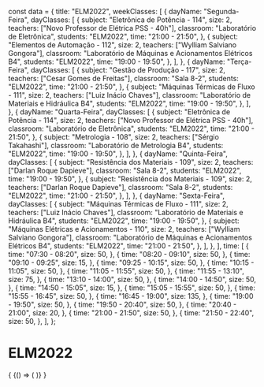 const data = {
  title: "ELM2022",
  weekClasses: [
    {
      dayName: "Segunda-Feira",
      dayClasses: [
        {
          subject: "Eletrônica de Potência - 114",
          size: 2,
          teachers: ["Novo Professor de Elétrica PSS - 40h"],
          classroom: "Laboratório de Eletrônica",
          students: "ELM2022",
          time: "21:00 - 21:50",
        },
        {
          subject: "Elementos de Automação - 112",
          size: 2,
          teachers: ["Wylliam Salviano Gongora"],
          classroom: "Laboratório de Máquinas e Acionamentos Elétricos B4",
          students: "ELM2022",
          time: "19:00 - 19:50",
        },
      ],
    },
    {
      dayName: "Terça-Feira",
      dayClasses: [
        {
          subject: "Gestão de Produção - 117",
          size: 2,
          teachers: ["Cesar Gomes de Freitas"],
          classroom: "Sala 8-2",
          students: "ELM2022",
          time: "21:00 - 21:50",
        },
        {
          subject: "Máquinas Térmicas de Fluxo - 111",
          size: 2,
          teachers: ["Luiz Inácio Chaves"],
          classroom: "Laboratório de Materiais e Hidráulica B4",
          students: "ELM2022",
          time: "19:00 - 19:50",
        },
      ],
    },
    {
      dayName: "Quarta-Feira",
      dayClasses: [
        {
          subject: "Eletrônica de Potência - 114",
          size: 2,
          teachers: ["Novo Professor de Elétrica PSS - 40h"],
          classroom: "Laboratório de Eletrônica",
          students: "ELM2022",
          time: "21:00 - 21:50",
        },
        {
          subject: "Metrologia - 108",
          size: 2,
          teachers: ["Sérgio Takahashi"],
          classroom: "Laboratório de Metrologia B4",
          students: "ELM2022",
          time: "19:00 - 19:50",
        },
      ],
    },
    {
      dayName: "Quinta-Feira",
      dayClasses: [
        {
          subject: "Resistência dos Materiais - 109",
          size: 2,
          teachers: ["Darlan Roque Dapieve"],
          classroom: "Sala 8-2",
          students: "ELM2022",
          time: "19:00 - 19:50",
        },
        {
          subject: "Resistência dos Materiais - 109",
          size: 2,
          teachers: ["Darlan Roque Dapieve"],
          classroom: "Sala 8-2",
          students: "ELM2022",
          time: "21:00 - 21:50",
        },
      ],
    },
    {
      dayName: "Sexta-Feira",
      dayClasses: [
        {
          subject: "Máquinas Térmicas de Fluxo - 111",
          size: 2,
          teachers: ["Luiz Inácio Chaves"],
          classroom: "Laboratório de Materiais e Hidráulica B4",
          students: "ELM2022",
          time: "19:00 - 19:50",
        },
        {
          subject: "Máquinas Elétricas e Acionamentos - 110",
          size: 2,
          teachers: ["Wylliam Salviano Gongora"],
          classroom: "Laboratório de Máquinas e Acionamentos Elétricos B4",
          students: "ELM2022",
          time: "21:00 - 21:50",
        },
      ],
    },
  ],
  time: [
    {
      time: "07:30 - 08:20",
      size: 50,
    },
    {
      time: "08:20 - 09:10",
      size: 50,
    },
    {
      time: "09:10 - 09:25",
      size: 15,
    },
    {
      time: "09:25 - 10:15",
      size: 50,
    },
    {
      time: "10:15 - 11:05",
      size: 50,
    },
    {
      time: "11:05 - 11:55",
      size: 50,
    },
    {
      time: "11:55 - 13:10",
      size: 75,
    },
    {
      time: "13:10 - 14:00",
      size: 50,
    },
    {
      time: "14:00 - 14:50",
      size: 50,
    },
    {
      time: "14:50 - 15:05",
      size: 15,
    },
    {
      time: "15:05 - 15:55",
      size: 50,
    },
    {
      time: "15:55 - 16:45",
      size: 50,
    },
    {
      time: "16:45 - 19:00",
      size: 135,
    },
    {
      time: "19:00 - 19:50",
      size: 50,
    },
    {
      time: "19:50 - 20:40",
      size: 50,
    },
    {
      time: "20:40 - 21:00",
      size: 20,
    },
    {
      time: "21:00 - 21:50",
      size: 50,
    },
    {
      time: "21:50 - 22:40",
      size: 50,
    },
  ],
};

# ELM2022

<div>
  {
    <BrowserOnly>
      {() => (
        <Grid
          title={data.title}
          weekClasses={data.weekClasses}
          time={data.time}
        />
      )}
    </BrowserOnly>
  }
</div>
